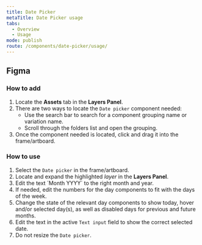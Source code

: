 ```yaml
---
title: Date Picker
metaTitle: Date Picker usage
tabs:
  - Overview
  - Usage
mode: publish
route: /components/date-picker/usage/
---
```


## Figma

### How to add

1. Locate the **Assets** tab in the **Layers Panel**.
2. There are two ways to locate the `Date picker` component needed:
   - Use the search bar to search for a component grouping name or variation name.
   - Scroll through the folders list and open the grouping.
3. Once the component needed is located, click and drag it into the frame/artboard.

### How to use

1. Select the `Date picker` in the frame/artboard.
2. Locate and expand the highlighted _layer_ in the **Layers Panel**.
3. Edit the text ´Month YYYY´ to the right month and year.
4. If needed, edit the numbers for the day components to fit with the days of the week.
5. Change the state of the relevant day components to show today, hover and/or selected day(s), as well as disabled days for previous and future months.
6. Edit the text in the active `Text input` field to show the correct selected date.
7. Do not resize the `Date picker`.
